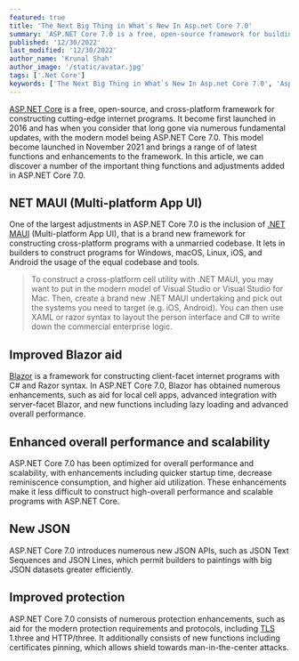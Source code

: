 ```yaml
---
featured: true
title: 'The Next Big Thing in What`s New In Asp.net Core 7.0'
summary: 'ASP.NET Core 7.0 is a free, open-source framework for building modern web apps. Latest version includes new features such as .NET MAUI, improved Blazor support, enhanced performance and scalability, new JSON APIs and improved security. Perfect for building high-performance, scalable and secure web applications.'
published: '12/30/2022'
last_modified: '12/30/2022'
author_name: 'Krunal Shah'
author_image: '/static/avatar.jpg'
tags: ['.Net Core']
keywords: ['The Next Big Thing in What`s New In Asp.net Core 7.0', 'Asp.net Core 7.0', '.net Core 7.0','Dot net 7','Dot net core C# release','Is .NET 7 .NET Core?','Is .NET Core 7 released?','What is new NET Core 7?','What is the difference between .NET 7 and .NET 6?','What is .NET Core latest version?']
---
```


[ASP.NET Core](https://dotnet.microsoft.com/en-us/) is a free, open-source, and cross-platform framework for constructing cutting-edge internet programs. It become first launched in 2016 and has when you consider that long gone via numerous fundamental updates, with the modern model being ASP.NET Core 7.0. This model become launched in November 2021 and brings a range of of latest functions and enhancements to the framework. In this article, we can discover a number of the important thing functions and adjustments added in ASP.NET Core 7.0.

## NET MAUI (Multi-platform App UI)
One of the largest adjustments in ASP.NET Core 7.0 is the inclusion of [.NET MAUI](https://learn.microsoft.com/en-us/dotnet/maui/what-is-maui?view=net-maui-7.0) (Multi-platform App UI), that is a brand new framework for constructing cross-platform programs with a unmarried codebase. It lets in builders to construct programs for Windows, macOS, Linux, iOS, and Android the usage of the equal codebase and tools.

> To construct a cross-platform cell utility with .NET MAUI, you may want to put in the modern model of Visual Studio or Visual Studio for Mac. Then, create a brand new .NET MAUI undertaking and pick out the systems you need to target (e.g. iOS, Android). You can then use XAML or razor syntax to layout the person interface and C# to write down the commercial enterprise logic.

## Improved Blazor aid
[Blazor](https://dotnet.microsoft.com/en-us/apps/aspnet/web-apps/blazor) is a framework for constructing client-facet internet programs with C# and Razor syntax. In ASP.NET Core 7.0, Blazor has obtained numerous enhancements, such as aid for local cell apps, advanced integration with server-facet Blazor, and new functions including lazy loading and advanced overall performance.

## Enhanced overall performance and scalability
ASP.NET Core 7.0 has been optimized for overall performance and scalability, with enhancements including quicker startup time, decrease reminiscence consumption, and higher aid utilization. These enhancements make it less difficult to construct high-overall performance and scalable programs with ASP.NET Core.

## New JSON
ASP.NET Core 7.0 introduces numerous new JSON APIs, such as JSON Text Sequences and JSON Lines, which permit builders to paintings with big JSON datasets greater efficiently.

## Improved protection
ASP.NET Core 7.0 consists of numerous protection enhancements, such as aid for the modern protection requirements and protocols, including [TLS](https://en.wikipedia.org/wiki/Transport_Layer_Security) 1.three and HTTP/three. It additionally consists of new functions including certificates pinning, which allows shield towards man-in-the-center attacks.